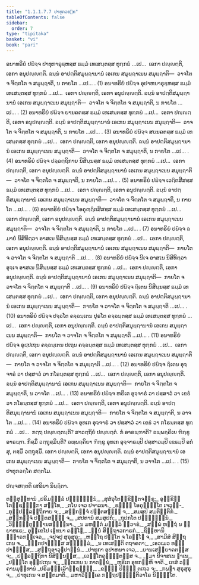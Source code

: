 ```yaml
---
title: "1.1.1.7.7 ປາທຸກວຄ຺ຄ"
tableOfContents: false
sidebar:
  order: 7
type: "tipitaka"
basket: "vi"
book: "pari"
---
```



<DynamicBreadcrumb />

<Division number="156" book="pari">

<Paragraph number="305" book="pari">
ອນາທຣິຍໍ ປຏິຈ຺ຈ ປາທຸກາຣຸຬ຺ຫສ຺ສ ຘມ຺ມໍ ເທເສນ຺ຕສ຺ສ ທຸກ຺ກຏໍ …ເປ…  ເອກາ ປຎ຺ຎຕ຺ຕິ, ເອກາ ອນຸປຎ຺ຎຕ຺ຕິ. ຉນ຺ນໍ ອາປຕ຺ຕິສມຸຏ຺ຐານານໍ ເອເກນ ສມຸຏ຺ຐາເນນ ສມຸຏ຺ຐາຕິ—  ວາຈໂຕ ຈ ຈິຕ຺ຕໂຕ ຈ ສມຸຏ຺ຐາຕິ, ນ ກາຍໂຕ …ເປ… . (1)
</Paragraph>

<Paragraph number="306" book="pari">
ອນາທຣິຍໍ ປຏິຈ຺ຈ ອຸປາຫນາຣຸຬ຺ຫສ຺ສ ຘມ຺ມໍ ເທເສນ຺ຕສ຺ສ ທຸກ຺ກຏໍ …ເປ…  ເອກາ ປຎ຺ຎຕ຺ຕິ, ເອກາ ອນຸປຎ຺ຎຕ຺ຕິ. ຉນ຺ນໍ ອາປຕ຺ຕິສມຸຏ຺ຐານານໍ ເອເກນ ສມຸຏ຺ຐາເນນ ສມຸຏ຺ຐາຕິ—  ວາຈໂຕ ຈ ຈິຕ຺ຕໂຕ ຈ ສມຸຏ຺ຐາຕິ, ນ ກາຍໂຕ …ເປ… . (2)
</Paragraph>

<Paragraph number="307" book="pari">
ອນາທຣິຍໍ ປຏິຈ຺ຈ ຍານຄຕສ຺ສ ຘມ຺ມໍ ເທເສນ຺ຕສ຺ສ ທຸກ຺ກຏໍ …ເປ…  ເອກາ ປຎ຺ຎຕ຺ຕິ, ເອກາ ອນຸປຎ຺ຎຕ຺ຕິ. ຉນ຺ນໍ ອາປຕ຺ຕິສມຸຏ຺ຐານານໍ ເອເກນ ສມຸຏ຺ຐາເນນ ສມຸຏ຺ຐາຕິ—  ວາຈໂຕ ຈ ຈິຕ຺ຕໂຕ ຈ ສມຸຏ຺ຐາຕິ, ນ ກາຍໂຕ …ເປ… . (3)
</Paragraph>

<Paragraph number="308" book="pari">
ອນາທຣິຍໍ ປຏິຈ຺ຈ ສຍນຄຕສ຺ສ ຘມ຺ມໍ ເທເສນ຺ຕສ຺ສ ທຸກ຺ກຏໍ …ເປ…  ເອກາ ປຎ຺ຎຕ຺ຕິ, ເອກາ ອນຸປຎ຺ຎຕ຺ຕິ. ຉນ຺ນໍ ອາປຕ຺ຕິສມຸຏ຺ຐານານໍ ເອເກນ ສມຸຏ຺ຐາເນນ ສມຸຏ຺ຐາຕິ—  ວາຈໂຕ ຈ ຈິຕ຺ຕໂຕ ຈ ສມຸຏ຺ຐາຕິ, ນ ກາຍໂຕ …ເປ… . (4)
</Paragraph>

<Paragraph number="309" book="pari">
ອນາທຣິຍໍ ປຏິຈ຺ຈ ປລ຺ລຕ຺ຖິກາຍ ນິສິນ຺ນສ຺ສ ຘມ຺ມໍ ເທເສນ຺ຕສ຺ສ ທຸກ຺ກຏໍ …ເປ…  ເອກາ ປຎ຺ຎຕ຺ຕິ, ເອກາ ອນຸປຎ຺ຎຕ຺ຕິ. ຉນ຺ນໍ ອາປຕ຺ຕິສມຸຏ຺ຐານານໍ ເອເກນ ສມຸຏ຺ຐາເນນ ສມຸຏ຺ຐາຕິ—  ວາຈໂຕ ຈ ຈິຕ຺ຕໂຕ ຈ ສມຸຏ຺ຐາຕິ, ນ ກາຍໂຕ …ເປ… . (5)
</Paragraph>

<Paragraph number="310" book="pari">
ອນາທຣິຍໍ ປຏິຈ຺ຈ ເວຐິຕສີສສ຺ສ ຘມ຺ມໍ ເທເສນ຺ຕສ຺ສ ທຸກ຺ກຏໍ …ເປ…  ເອກາ ປຎ຺ຎຕ຺ຕິ, ເອກາ ອນຸປຎ຺ຎຕ຺ຕິ. ຉນ຺ນໍ ອາປຕ຺ຕິສມຸຏ຺ຐານານໍ ເອເກນ ສມຸຏ຺ຐາເນນ ສມຸຏ຺ຐາຕິ—  ວາຈໂຕ ຈ ຈິຕ຺ຕໂຕ ຈ ສມຸຏ຺ຐາຕິ, ນ ກາຍໂຕ …ເປ… . (6)
</Paragraph>

<Paragraph number="311" book="pari">
ອນາທຣິຍໍ ປຏິຈ຺ຈ ໂອຄຸຓ຺ຐິຕສີສສ຺ສ ຘມ຺ມໍ ເທເສນ຺ຕສ຺ສ ທຸກ຺ກຏໍ …ເປ…  ເອກາ ປຎ຺ຎຕ຺ຕິ, ເອກາ ອນຸປຎ຺ຎຕ຺ຕິ. ຉນ຺ນໍ ອາປຕ຺ຕິສມຸຏ຺ຐານານໍ ເອເກນ ສມຸຏ຺ຐາເນນ ສມຸຏ຺ຐາຕິ—  ວາຈໂຕ ຈ ຈິຕ຺ຕໂຕ ຈ ສມຸຏ຺ຐາຕິ, ນ ກາຍໂຕ …ເປ… . (7)
</Paragraph>

<Paragraph number="312" book="pari">
ອນາທຣິຍໍ ປຏິຈ຺ຈ ຉມາຍໍ ນິສີທິຕ຺ວາ ອາສເນ ນິສິນ຺ນສ຺ສ ຘມ຺ມໍ ເທເສນ຺ຕສ຺ສ ທຸກ຺ກຏໍ …ເປ…  ເອກາ ປຎ຺ຎຕ຺ຕິ, ເອກາ ອນຸປຎ຺ຎຕ຺ຕິ. ຉນ຺ນໍ ອາປຕ຺ຕິສມຸຏ຺ຐານານໍ ເອເກນ ສມຸຏ຺ຐາເນນ ສມຸຏ຺ຐາຕິ—  ກາຍໂຕ ຈ ວາຈໂຕ ຈ ຈິຕ຺ຕໂຕ ຈ ສມຸຏ຺ຐາຕິ …ເປ… . (8)
</Paragraph>

<Paragraph number="313" book="pari">
ອນາທຣິຍໍ ປຏິຈ຺ຈ ນີເຈ ອາສເນ ນິສີທິຕ຺ວາ ອຸຈ຺ເຈ ອາສເນ ນິສິນ຺ນສ຺ສ ຘມ຺ມໍ ເທເສນ຺ຕສ຺ສ ທຸກ຺ກຏໍ …ເປ…  ເອກາ ປຎ຺ຎຕ຺ຕິ, ເອກາ ອນຸປຎ຺ຎຕ຺ຕິ. ຉນ຺ນໍ ອາປຕ຺ຕິສມຸຏ຺ຐານານໍ ເອເກນ ສມຸຏ຺ຐາເນນ ສມຸຏ຺ຐາຕິ—  ກາຍໂຕ ຈ ວາຈໂຕ ຈ ຈິຕ຺ຕໂຕ ຈ ສມຸຏ຺ຐາຕິ …ເປ… . (9)
</Paragraph>

<Paragraph number="314" book="pari">
ອນາທຣິຍໍ ປຏິຈ຺ຈ ຐິເຕນ ນິສິນ຺ນສ຺ສ ຘມ຺ມໍ ເທເສນ຺ຕສ຺ສ ທຸກ຺ກຏໍ …ເປ…  ເອກາ ປຎ຺ຎຕ຺ຕິ, ເອກາ ອນຸປຎ຺ຎຕ຺ຕິ. ຉນ຺ນໍ ອາປຕ຺ຕິສມຸຏ຺ຐານານໍ ເອເກນ ສມຸຏ຺ຐາເນນ ສມຸຏ຺ຐາຕິ—  ກາຍໂຕ ຈ ວາຈໂຕ ຈ ຈິຕ຺ຕໂຕ ຈ ສມຸຏ຺ຐາຕິ …ເປ… . (10)
</Paragraph>

<Paragraph number="315" book="pari">
ອນາທຣິຍໍ ປຏິຈ຺ຈ ປຈ຺ຉໂຕ ຄຈ຺ຉນ຺ເຕນ ປຸຣໂຕ ຄຈ຺ຉນ຺ຕສ຺ສ ຘມ຺ມໍ ເທເສນ຺ຕສ຺ສ ທຸກ຺ກຏໍ …ເປ…  ເອກາ ປຎ຺ຎຕ຺ຕິ, ເອກາ ອນຸປຎ຺ຎຕ຺ຕິ. ຉນ຺ນໍ ອາປຕ຺ຕິສມຸຏ຺ຐານານໍ ເອເກນ ສມຸຏ຺ຐາເນນ ສມຸຏ຺ຐາຕິ—  ກາຍໂຕ ຈ ວາຈໂຕ ຈ ຈິຕ຺ຕໂຕ ຈ ສມຸຏ຺ຐາຕິ …ເປ… . (11)
</Paragraph>

<Paragraph number="316" book="pari">
ອນາທຣິຍໍ ປຏິຈ຺ຈ ອຸປ຺ປເຖນ ຄຈ຺ຉນ຺ເຕນ ປເຖນ ຄຈ຺ຉນ຺ຕສ຺ສ ຘມ຺ມໍ ເທເສນ຺ຕສ຺ສ ທຸກ຺ກຏໍ …ເປ…  ເອກາ ປຎ຺ຎຕ຺ຕິ, ເອກາ ອນຸປຎ຺ຎຕ຺ຕິ. ຉນ຺ນໍ ອາປຕ຺ຕິສມຸຏ຺ຐານານໍ ເອເກນ ສມຸຏ຺ຐາເນນ ສມຸຏ຺ຐາຕິ—  ກາຍໂຕ ຈ ວາຈໂຕ ຈ ຈິຕ຺ຕໂຕ ຈ ສມຸຏ຺ຐາຕິ …ເປ… . (12)
</Paragraph>

<Paragraph number="317" book="pari">
ອນາທຣິຍໍ ປຏິຈ຺ຈ ຐິເຕນ ອຸຈ຺ຈາຣໍ ວາ ປສ຺ສາວໍ ວາ ກໂຣນ຺ຕສ຺ສ ທຸກ຺ກຏໍ …ເປ…  ເອກາ ປຎ຺ຎຕ຺ຕິ, ເອກາ ອນຸປຎ຺ຎຕ຺ຕິ. ຉນ຺ນໍ ອາປຕ຺ຕິສມຸຏ຺ຐານານໍ ເອເກນ ສມຸຏ຺ຐາເນນ ສມຸຏ຺ຐາຕິ—  ກາຍໂຕ ຈ ຈິຕ຺ຕໂຕ ຈ ສມຸຏ຺ຐາຕິ, ນ ວາຈໂຕ …ເປ… . (13)
</Paragraph>

<Paragraph number="318" book="pari">
ອນາທຣິຍໍ ປຏິຈ຺ຈ ຫຣິເຕ ອຸຈ຺ຈາຣໍ ວາ ປສ຺ສາວໍ ວາ ເຂຬໍ ວາ ກໂຣນ຺ຕສ຺ສ ທຸກ຺ກຏໍ …ເປ…  ເອກາ ປຎ຺ຎຕ຺ຕິ, ເອກາ ອນຸປຎ຺ຎຕ຺ຕິ. ຉນ຺ນໍ ອາປຕ຺ຕິສມຸຏ຺ຐານານໍ ເອເກນ ສມຸຏ຺ຐາເນນ ສມຸຏ຺ຐາຕິ—  ກາຍໂຕ ຈ ຈິຕ຺ຕໂຕ ຈ ສມຸຏ຺ຐາຕິ, ນ ວາຈໂຕ …ເປ… . (14)
</Paragraph>

<Paragraph number="319" book="pari">
ອນາທຣິຍໍ ປຏິຈ຺ຈ ອຸທເກ ອຸຈ຺ຈາຣໍ ວາ ປສ຺ສາວໍ ວາ ເຂຬໍ ວາ ກໂຣນ຺ຕສ຺ສ ທຸກ຺ກຏໍ …ເປ…  ກຕ຺ຖ ປຎ຺ຎຕ຺ຕນ຺ຕິ? ສາວຕ຺ຖິຍໍ ປຎ຺ຎຕ຺ຕໍ. ກໍ ອາຣພ຺ຠາຕິ? ຉພ຺ພຄ຺ຄິເຍ ຠິກ຺ຂູ ອາຣພ຺ຠ. ກິສ຺ມິໍ ວຕ຺ຖຸສ຺ມິນ຺ຕິ? ຉພ຺ພຄ຺ຄິຍາ ຠິກ຺ຂູ ອຸທເກ ອຸຈ຺ຈາຣມ຺ປິ ປສ຺ສາວມ຺ປິ ເຂຬມ຺ປິ ອກໍສຸ, ຕສ຺ມິໍ ວຕ຺ຖຸສ຺ມິໍ. ເອກາ ປຎ຺ຎຕ຺ຕິ, ເອກາ ອນຸປຎ຺ຎຕ຺ຕິ. ຉນ຺ນໍ ອາປຕ຺ຕິສມຸຏ຺ຐານານໍ ເອເກນ ສມຸຏ຺ຐາເນນ ສມຸຏ຺ຐາຕິ—  ກາຍໂຕ ຈ ຈິຕ຺ຕໂຕ ຈ ສມຸຏ຺ຐາຕິ, ນ ວາຈໂຕ …ເປ… . (15)

</Paragraph>
</Division>

<Paragraph number="320" type="center" book="pari">
ປາທຸກວຄ຺ໂຄ ສຕ຺ຕໂມ.

  
ປຎ຺ຈສຕ຺ຕຕິ ເສຂິຍາ ນິຏ຺ຐິຕາ.



</Paragraph>

<Paragraph number="321" type="center" book="pari">
ຕສ຺ສຸທ຺ທານໍ


</Paragraph>

<Paragraph number="322" type="verses" book="pari">
_ປຣິມຓ຺ຑລໍ ປຏິຈ຺ຉນ຺ນໍ,_  
_ສຸສໍວຸໂຕກ຺ຂິຕ຺ຕຈກ຺ຂຸ;_  
ອຸກ຺ຂິຕ຺ໂຕຊ຺ຊຄ຺ຆິກາ ສທ຺ໂທ,_  
_ຕໂຍ ເຈວ ປຈາລນາ._  

</Paragraph>

<Paragraph number="323" type="verses" book="pari">
_ຂມ຺ຠໍ ໂອຄຸຓ຺ຐິໂຕ ເຈວຸກ຺-_  
_ກຸຏິປລ຺ລຕ຺ຖິກາຍ ຈ;_  
_ສກ຺ກຈ຺ຈໍ ປຕ຺ຕສຎ຺ຎີ ຈ,_  
_ສມສູປໍ ສມຕິຕ຺ຕິກໍ._  

</Paragraph>

<Paragraph number="324" type="verses" book="pari">
_ສກ຺ກຈ຺ຈໍ ປຕ຺ຕສຎ຺ຎີ ຈ,_  
_ສປທານໍ ສມສູປກໍ;_  
_ຖູປກໂຕ ປຏິຈ຺ຉນ຺ນໍ,_  
_ວິຎ຺ຎຕ຺ຕຸຊ຺ຌານສຎ຺ຎິນາ._  

</Paragraph>

<Paragraph number="325" type="verses" book="pari">
_ນ ມຫນ຺ຕໍ ມຓ຺ຑລໍ ທ຺ວາຣໍ,_  
_ສພ຺ພໍ ຫຕ຺ຖໍ ນ ພ຺ຍາຫເຣ;_  
ອຸກ຺ເຂໂປ ເຉທນາ ຄຓ຺ໂຑ,_  
_ຘຸນໍ ສິຕ຺ຖາວກາຣກໍ._  

</Paragraph>

<Paragraph number="326" type="verses" book="pari">
_ຊິວ຺ຫານິຈ຺ຉາຣກຎ຺ເຈວ,_  
_ຈປຸຈປຸ ສຸຣຸສຸຣຸ;_  
_ຫຕ຺ໂຖ ປຕ຺ໂຕ ຈ ໂອຏ຺ໂຐ ຈ,_  
_ສາມິສໍ ສິຕ຺ຖເກນ ຈ._  

</Paragraph>

<Paragraph number="327" type="verses" book="pari">
_ຉຕ຺ຕປາຓິສ຺ສ ສທ຺ຘມ຺ມໍ,_  
_ນ ເທເສນ຺ຕິ ຕຖາຄຕາ;_  
_ເອວເມວ ທຓ຺ຑປາຓິສ຺ສ,_  
_ສຕ຺ຖອາວຸຘປາຓິນໍ._  

</Paragraph>

<Paragraph number="328" type="verses" book="pari">
_ປາທຸກາ ອຸປາຫນາ ເຈວ,_  
_ຍານເສຍ຺ຍາຄຕສ຺ສ ຈ;_  
_ປລ຺ລຕ຺ຖິກາ ນິສິນ຺ນສ຺ສ,_  
_ເວຐິໂຕຄຸຓ຺ຐິຕສ຺ສ ຈ._  

</Paragraph>

<Paragraph number="329" type="verses" book="pari">
_ຉມາ ນີຈາສເນ ຐາເນ,_  
_ປຈ຺ຉໂຕ ອຸປ຺ປເຖນ ຈ;_  
_ຐິຕເກນ ນ ກາຕພ຺ພໍ,_  
_ຫຣິເຕ ອຸທກມ຺ຫິ ຈາຕິ._  


</Paragraph>

<Paragraph number="330" type="center" book="pari">
ເຕສໍ ວຄ຺ຄານມຸທ຺ທານໍ


</Paragraph>

<Paragraph number="331" type="verses" book="pari">
_ປຣິມຓ຺ຑເລົາຊ຺ຊຄ຺ຆິ,_  
_ຂມ຺ຠໍ ປິຓ຺ຑໍ ຕເຖວ ຈ;_  
_ກພຬາ ສຸຣຸສຸຣຸ ຈ,_  
_ປາທຸເກນ ຈ ສຕ຺ຕມາຕິ._  


</Paragraph>

<Paragraph number="332" type="center" book="pari">
ມຫາວິຠງ຺ເຄ ກຕ຺ຖປຎ຺ຎຕ຺ຕິວາໂຣ ນິຏ຺ຐິໂຕ.
</Paragraph>